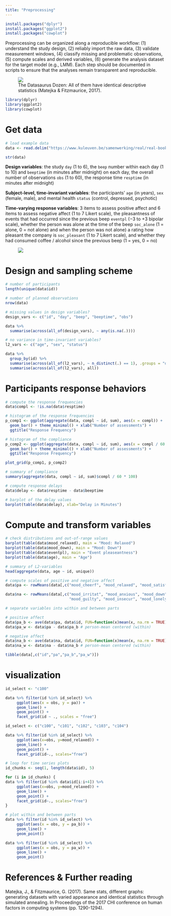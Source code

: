 ```yaml
---
title: "Preprocessing"
---
```


```r
install.packages("dplyr")
install.packages("ggplot2")
install.packages("cowplot")
```

Preprocessing can be organized along a reproducible workflow: (1) understand the study design, (2) reliably import the raw data, (3) validate measurement windows, (4) classify missing and problematic observations, (5) compute scales and derived variables, (6) generate the analysis dataset for the target model (e.g., LMM). Each step should be documented in scripts to ensure that the analyses remain transparent and reproducible. 

<figure>
    <img src="https://www.researchgate.net/profile/Sheen-Levine/publication/325941519/figure/fig2/AS:824194581422080@1573514709439/The-Datasaurus-Dozen-Matejka-Fitzmaurice-2017-an-extension-of-Anscombes-quartet.ppm">
    <figcaption>The Datasaurus Dozen: All of them have identical descriptive statistics (Matejka & Fitzmaurice, 2017).
  </figcaption>
</figure>

```r
library(dplyr)
library(ggplot2)
library(cowplot)
```

# Get data

```r
# load example data
data <- read.delim("https://www.kuleuven.be/samenwerking/real/real-book/viechtbauer2022_data_esmda_example")

str(data)
```

**Design variables**: the study `day` (1 to 6), the `beep` number within
each day (1 to 10) and `beeptime` (in minutes after midnight) on each day, the overall number of observations `obs` (1 to 60), the response time `resptime` (in minutes after midnight)

**Subject-level, time-invariant variables**: the participants' `age` (in years), `sex` (female, male), and mental
health `status` (control, depressed, psychotic)  

**Time-varying response variables**: 3 items to assess positive affect and 6 items to assess negative affect (1 to 7 Likert scale), the pleasantness of events that had occurred since the previous beep `eventpl` (−3 to +3 bipolar scale), whether the person was alone at the time of the beep `soc_alone` (1 = alone, 0 = not alone) and when the person was not alone) a rating how pleasant the company is `soc_pleasant` (1 to 7 Likert scale), and whether they had consumed coffee / alcohol since the previous beep (1 = yes, 0 = no)

<figure>
    <img src="https://carpentry.library.ucsb.edu/2023-01-23-ucsb-r/fig/14-tidyr-fig3.png">
</figure>

# Design and sampling scheme

```r
# number of participants
length(unique(data$id))

# number of planned observations 
nrow(data)
```

```r
# missing values in design variables?
design_vars <- c("id", "day", "beep", "beeptime", "obs")

data %>%
  summarise(across(all_of(design_vars), ~ any(is.na(.))))
```

```r
# no variance in time-invariant variables?
l2_vars <- c("age", "sex", "status")

data %>%
  group_by(id) %>%
  summarise(across(all_of(l2_vars), ~ n_distinct(.) == 1), .groups = "drop") %>%
  summarise(across(all_of(l2_vars), all))
```

# Participants response behaviors

```r
# compute the response frequencies
data$compl <- !is.na(data$resptime)

# histogram of the response frequencies
p_comp1 <- ggplot(aggregate(data, compl ~ id, sum), aes(x = compl)) +
  geom_bar() + theme_minimal() + xlab("Number of assessments") +
  ggtitle("Response Frequency")

# histogram of the compliance
p_comp2 <- ggplot(aggregate(data, compl ~ id, sum), aes(x = compl / 60 * 100)) +
  geom_bar() + theme_minimal() + xlab("Number of assessments") +
  ggtitle("Response Frequency")

plot_grid(p_comp1, p_comp2)

# summary of compliance
summary(aggregate(data, compl ~ id, sum)$compl / 60 * 100)
```

```r
# compute response delays
data$delay <- data$resptime - data$beeptime

# barplot of the delay values
barplot(table(data$delay), xlab="Delay in Minutes")
```

# Compute and transform variables

```r
# check distributions and out-of-range values
barplot(table(data$mood_relaxed), main = "Mood: Relaxed")
barplot(table(data$mood_down), main = "Mood: Down")
barplot(table(data$eventpl), main = "Event pleaseantness")
barplot(table(data$age), main = "Age")
```

```r
# summary of L2-variables
head(aggregate(data, age ~ id, unique))
```

```r
# compute scales of positive and negative affect
data$pa <- rowMeans(data[,c("mood_cheerf", "mood_relaxed", "mood_satisfi")])

data$na <- rowMeans(data[,c("mood_irritat", "mood_anxious", "mood_down", 
                            "mood_guilty", "mood_insecur", "mood_lonely")])
```

```r
# separate variables into within and between parts

# positive affect
data$pa_b <- ave(data$pa, data$id, FUN=function(x)mean(x, na.rm = TRUE)) # person-mean (between)
data$pa_w <- data$pa - data$pa_b # person-mean centered (within)

# negative affect
data$na_b <- ave(data$na, data$id, FUN=function(x)mean(x, na.rm = TRUE)) # person-mean (between)
data$na_w <- data$na - data$na_b # person-mean centered (within)

tibble(data[,c("id","pa","pa_b","pa_w")])
```

# visualization

```r
id_select <- "c100"

data %>% filter(id %in% id_select) %>%
     ggplot(aes(x = obs, y = pa)) +
     geom_line() +
     geom_point() +
     facet_grid(id ~ ., scales = "free") 
```

```r
id_select <- c("c100", "c101", "c102", "c103", "c104")

data %>% filter(id %in% id_select) %>%
     ggplot(aes(x=obs, y=mood_relaxed)) +
     geom_line() +
     geom_point() +
     facet_grid(id~., scales="free") 
```

```r
# loop for time series plots
id_chunks <- seq(1, length(data$id), 5)

for (i in id_chunks) {
data %>% filter(id %in% data$id[i:i+4]) %>%
     ggplot(aes(x=obs, y=mood_relaxed)) +
     geom_line() +
     geom_point() +
     facet_grid(id~., scales="free")
}
```

```r
# plot within and between parts
data %>% filter(id %in% id_select) %>%
     ggplot(aes(x = obs, y = pa_b)) +
     geom_line() +
     geom_point() 

data %>% filter(id %in% id_select) %>%
     ggplot(aes(x = obs, y = pa_w)) +
     geom_line() +
     geom_point() 
```

# References & Further reading

Matejka, J., & Fitzmaurice, G. (2017). Same stats, different graphs: generating datasets with varied appearance and identical statistics through simulated annealing. In Proceedings of the 2017 CHI conference on human factors in computing systems (pp. 1290-1294).
